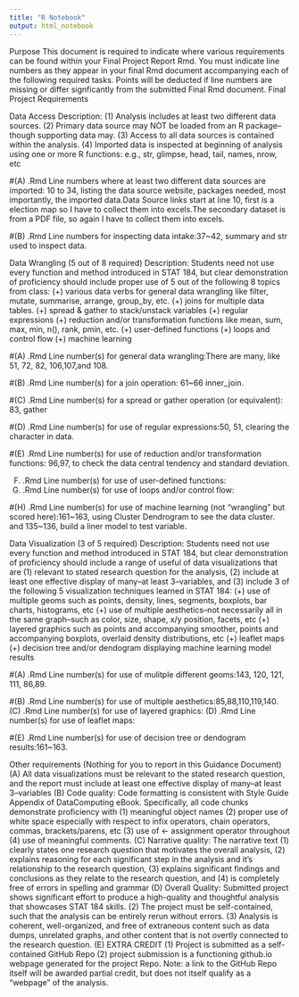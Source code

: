 ```yaml
---
title: "R Notebook"
output: html_notebook
---
```


Purpose
This document is required to indicate where various requirements can be found within your Final Project
Report Rmd. You must indicate line numbers as they appear in your final Rmd document accompanying each of the following required tasks. Points will be deducted if line numbers are missing or differ
signficantly from the submitted Final Rmd document.
Final Project Requirements

Data Access
Description: (1) Analysis includes at least two different data sources. (2) Primary data source may NOT
be loaded from an R package–though supporting data may. (3) Access to all data sources is contained within
the analysis. (4) Imported data is inspected at beginning of analysis using one or more R functions: e.g.,
str, glimpse, head, tail, names, nrow, etc

#(A) .Rmd Line numbers where at least two different data sources are imported: 10 to 34, listing the data source website, packages needed, most importantly, the imported data.Data Source links start at line 10, first is a election map so I have to collect them into excels.The secondary dataset is from a PDF file, so again I have to collect them into excels.

#(B) .Rmd Line numbers for inspecting data intake:37~42, summary and str used to inspect data.

Data Wrangling (5 out of 8 required)
Description: Students need not use every function and method introduced in STAT 184, but clear demonstration of proficiency should include proper use of 5 out of the following 8 topics from class: (+) various
data verbs for general data wrangling like filter, mutate, summarise, arrange, group_by, etc. (+) joins for
multiple data tables. (+) spread & gather to stack/unstack variables (+) regular expressions (+) reduction
and/or transformation functions like mean, sum, max, min, n(), rank, pmin, etc. (+) user-defined functions
(+) loops and control flow (+) machine learning

#(A) .Rmd Line number(s) for general data wrangling:There are many, like 51, 72,  82, 106,107,and 108.

#(B) .Rmd Line number(s) for a join operation: 61~66 inner_join.

#(C) .Rmd Line number(s) for a spread or gather operation (or equivalent): 83, gather

#(D) .Rmd Line number(s) for use of regular expressions:50, 51, clearing the character in data.

#(E) .Rmd Line number(s) for use of reduction and/or transformation functions: 96,97, to check the data central tendency and standard deviation.

(F) .Rmd Line number(s) for use of user-defined functions:
(G) .Rmd Line number(s) for use of loops and/or control flow:

#(H) .Rmd Line number(s) for use of machine learning (not “wrangling” but scored here):161~163, using Cluster Dendrogram to see the data cluster. and 135~136, build a liner model to test variable.

Data Visualization (3 of 5 required)
Description: Students need not use every function and method introduced in STAT 184, but clear demonstration of proficiency should include a range of useful of data visualizations that are (1) relevant to stated
research question for the analysis, (2) include at least one effective display of many–at least 3–variables, and
(3) include 3 of the following 5 visualization techniques learned in STAT 184: (+) use of multiple geoms such
as points, density, lines, segments, boxplots, bar charts, histograms, etc (+) use of multiple aesthetics–not
necessarily all in the same graph–such as color, size, shape, x/y position, facets, etc (+) layered graphics
such as points and accompanying smoother, points and accompanying boxplots, overlaid density distributions,
etc (+) leaflet maps (+) decision tree and/or dendogram displaying machine learning model results

#(A) .Rmd Line number(s) for use of mulitple different geoms:143, 120, 121, 111, 86,89.

#(B) .Rmd Line number(s) for use of multiple aesthetics:85,88,110,119,140.
(C) .Rmd Line number(s) for use of layered graphics:
(D) .Rmd Line number(s) for use of leaflet maps:

#(E) .Rmd Line number(s) for use of decision tree or dendogram results:161~163.


Other requirements (Nothing for you to report in this Guidance Document)
(A) All data visualizations must be relevant to the stated research question, and the report must include
at least one effective display of many–at least 3–variables
(B) Code quality: Code formatting is consistent with Style Guide Appendix of DataComputing eBook.
Specifically, all code chunks demonstrate proficiency with (1) meaningful object names (2) proper use
of white space especially with respect to infix operators, chain operators, commas, brackets/parens,
etc (3) use of <- assignment operator throughout (4) use of meaningful comments.
(C) Narrative quality: The narrative text (1) clearly states one research question that motivates the overall
analysis, (2) explains reasoning for each significant step in the analysis and it’s relationship to the research question, (3) explains significant findings and conclusions as they relate to the research question,
and (4) is completely free of errors in spelling and grammar
(D) Overall Quality: Submitted project shows significant effort to produce a high-quality and thoughtful
analysis that showcases STAT 184 skills. (2) The project must be self-contained, such that the analysis
can be entirely rerun without errors. (3) Analysis is coherent, well-organized, and free of extraneous
content such as data dumps, unrelated graphs, and other content that is not overtly connected to the
research question.
(E) EXTRA CREDIT (1) Project is submitted as a self-contained GitHub Repo (2) project submission
is a functioning github.io webpage generated for the project Repo. Note: a link to the GitHub Repo
itself will be awarded partial credit, but does not itself qualify as a “webpage” of the analysis.